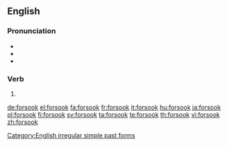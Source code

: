 ==English==

===Pronunciation===
* {{IPA|/foɹˈsʊk/|lang=en}}
* {{audio|en-us-forsook.ogg|Audio (US)|lang=en}}
* {{rhymes|ʊk|lang=en}}

===Verb===
{{head|en}}

# {{en-simple past of|forsake}}

[[Category:English irregular simple past forms]]

[[de:forsook]]
[[el:forsook]]
[[fa:forsook]]
[[fr:forsook]]
[[it:forsook]]
[[hu:forsook]]
[[ja:forsook]]
[[pl:forsook]]
[[fi:forsook]]
[[sv:forsook]]
[[ta:forsook]]
[[te:forsook]]
[[th:forsook]]
[[vi:forsook]]
[[zh:forsook]]